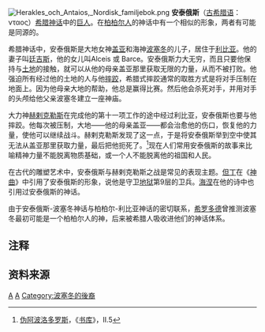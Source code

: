 [[File:Herakles_och_Antaios,_Nordisk_familjebok.png|thumb]]
'''安泰俄斯'''（[[古希腊语|古希腊语]]：{{unicode|Ἀ}}ντα{{unicode|ῖ}}ος）[[希腊神话|希腊神话]]中的[[巨人|巨人]]。在[[柏柏尔人|柏柏尔人]]的神话中有一个相似的形象，两者有可能是同源的。

希腊神话中，安泰俄斯是大地女神[[盖亚|盖亚]]和海神[[波塞冬|波塞冬]]的儿子，居住于[[利比亚|利比亚]]。他的妻子叫[[廷吉斯|廷吉斯]]，他的女儿叫Alceis 或 Barce。安泰俄斯力大无穷，而且只要他保持与[[土地|土地]]的接触，就可以从他的母亲盖亚那里获取无限的力量，从而不被打败。他强迫所有经过他的土地的人与他[[摔跤|摔跤]]，希腊式摔跤通常的取胜方式是将对手压制在地面上。因为他母亲大地的帮助，他总是赢得比赛。然后他会杀死对手，并用对手的头颅给他父亲波塞冬建立一座神庙。

大力神[[赫剌克勒斯|赫剌克勒斯]]在完成他的第十一项工作的途中经过利比亚，安泰俄斯也要与他摔跤。他每次被压制，大地——他的母亲盖亚——都会治愈他的伤口，恢复他的力量，使他可以继续战斗。赫剌克勒斯发现了这一点，于是将安泰俄斯举到空中使其无法从盖亚那里获取力量，最后把他扼死了。<ref>[[伪阿波洛多罗斯|伪阿波洛多罗斯]]，《[[书库|书库]]》，II.5</ref>现在人们常用安泰俄斯的故事来比喻精神力量不能脱离物质基础，或一个人不能脱离他的祖国和人民。

在古代的雕塑艺术中，安泰俄斯与赫剌克勒斯之战是常见的表现主题。[[但丁|但丁]]在《[[神曲|神曲]]》中引用了安泰俄斯的形象，说他是守卫[[地狱|地狱]]第9层的卫兵。[[海涅|海涅]]在他的诗中也引用过安泰俄斯的神话。

由于安泰俄斯-波塞冬神话与柏柏尔-利比亚神话的密切联系，[[希罗多德|希罗多德]]曾推测波塞冬最初可能是一个柏柏尔人的神，后来被希腊人吸收进他们的神话体系。
==注释==
<references/>
==资料来源==
{{Commonscat|Antaeus}}

{{1911}}
{{希腊传说生物}}

{{Authority control}}
[[Category:希腊神话生物|A]]
[[Category:希腊神话巨人|A]]
[[Category:波塞冬的後裔|Category:波塞冬的後裔]]